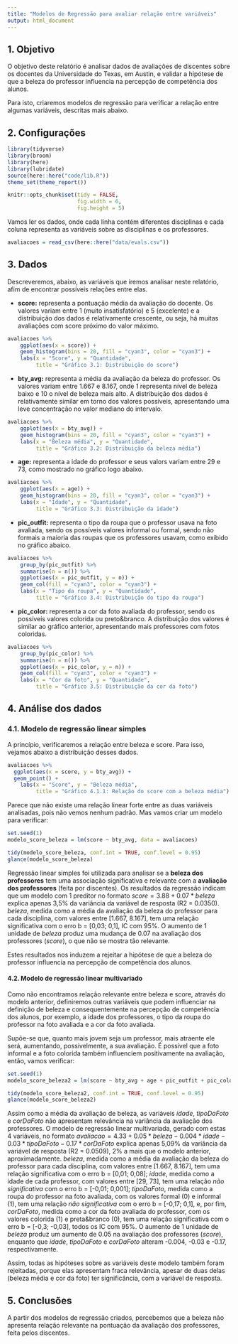 ```yaml
---
title: "Modelos de Regressão para avaliar relação entre variáveis"
output: html_document
---
```


## 1. Objetivo

O objetivo deste relatório é analisar dados de avaliações de discentes sobre os docentes da Universidade do Texas, em Austin, e validar a hipótese de que a beleza do professor influencia na percepção de competência dos alunos.

Para isto, criaremos modelos de regressão para verificar a relação entre algumas variáveis, descritas mais abaixo.

## 2. Configurações

```r
library(tidyverse)
library(broom)
library(here)
library(lubridate)
source(here::here("code/lib.R"))
theme_set(theme_report())

knitr::opts_chunk$set(tidy = FALSE,
                      fig.width = 6,
                      fig.height = 5)
```

Vamos ler os dados, onde cada linha contém diferentes disciplinas e cada coluna representa as variáveis sobre as disciplinas e os professores.

```r
avaliacoes = read_csv(here::here("data/evals.csv"))
```

## 3. Dados

Descreveremos, abaixo, as variáveis que iremos analisar neste relatório, afim de encontrar possíveis relações entre elas.

* **score:** representa a pontuação média da avaliação do docente. Os valores variam entre 1 (muito insatisfatório) e 5 (excelente) e a distribuição dos dados é relativamente crescente, ou seja, há muitas avaliações com score próximo do valor máximo.

```r
avaliacoes %>% 
    ggplot(aes(x = score)) + 
    geom_histogram(bins = 20, fill = "cyan3", color = "cyan3") +
    labs(x = "Score", y = "Quantidade", 
         title = "Gráfico 3.1: Distribuição do score")

```

* **bty_avg:** representa a média da avaliação da beleza do professor. Os valores variam entre 1.667 e 8.167, onde 1 representa nível de beleza baixo e 10 o nível de beleza mais alto. A distribuição dos dados é relativamente similar em torno dos valores possíveis, apresentando uma leve concentração no valor mediano do intervalo.

```r
avaliacoes %>% 
    ggplot(aes(x = bty_avg)) + 
    geom_histogram(bins = 20, fill = "cyan3", color = "cyan3") +
    labs(x = "Beleza média", y = "Quantidade", 
         title = "Gráfico 3.2: Distribuição da beleza média")

```

* **age:** representa a idade do professor e seus valors variam entre 29 e 73, como mostrado no gráfico logo abaixo.

```r
avaliacoes %>% 
    ggplot(aes(x = age)) + 
    geom_histogram(bins = 20, fill = "cyan3", color = "cyan3") +
    labs(x = "Idade", y = "Quantidade", 
         title = "Gráfico 3.3: Distribuição da idade")

```

* **pic_outfit:** representa o tipo da roupa que o professor usava na foto avaliada, sendo os possíveis valores informal ou formal, sendo não formais a maioria das roupas que os professores usavam, como exibido no gráfico abaico.

```r
avaliacoes %>%  
    group_by(pic_outfit) %>% 
    summarise(n = n()) %>% 
    ggplot(aes(x = pic_outfit, y = n)) + 
    geom_col(fill = "cyan3", color = "cyan3") +
    labs(x = "Tipo da roupa", y = "Quantidade", 
         title = "Gráfico 3.4: Distribuição do tipo da roupa")

```

* **pic_color:** representa a cor da foto avaliada do professor, sendo os possíveis valores colorida ou preto&branco. A distribuição dos valores é similar ao gráfico anterior, apresentando mais professores com fotos coloridas.

```r
avaliacoes %>%  
    group_by(pic_color) %>% 
    summarise(n = n()) %>% 
    ggplot(aes(x = pic_color, y = n)) + 
    geom_col(fill = "cyan3", color = "cyan3") +
    labs(x = "Cor da foto", y = "Quantidade", 
         title = "Gráfico 3.5: Distribuição da cor da foto")

```

## 4. Análise dos dados

### 4.1. Modelo de regressão linear simples

A princípio, verificaremos a relação entre beleza e score. Para isso, vejamos abaixo a distribuição desses dados.

```r
avaliacoes %>% 
  ggplot(aes(x = score, y = bty_avg)) + 
  geom_point() +
    labs(x = "Score", y = "Beleza média", 
         title = "Gráfico 4.1.1: Relação do score com a beleza média")
```

Parece que não existe uma relação linear forte entre as duas variáveis analisadas, pois não vemos nenhum padrão. Mas vamos criar um modelo para verificar:

```r
set.seed(1)
modelo_score_beleza = lm(score ~ bty_avg, data = avaliacoes)

tidy(modelo_score_beleza, conf.int = TRUE, conf.level = 0.95)
glance(modelo_score_beleza)
```

Regressão linear simples foi utilizada para analisar se a **beleza dos professores** tem uma associação significativa e relevante com a **avaliação dos professores** (feita por discentes). Os resultados da regressão indicam que um modelo com 1 preditor no formato $score = 3.88 + 0.07 * beleza$ explica apenas 3,5% da variância da variável de resposta (R2 = 0.0350). $beleza$, medida como a média da avaliação da beleza do professor para cada disciplina, com valores entre [1.667, 8.167], tem uma relação significativa com o erro b = [0,03; 0,1], IC com 95%. O aumento de 1 unidade de $beleza$ produz uma mudança de 0.07 na avaliação dos professores ($score$), o que não se mostra tão relevante.

Estes resultados nos induzem a rejeitar a hipótese de que a beleza do professor influencia na percepção de competência dos alunos.

#### 4.2. Modelo de regressão linear multivariado

Como não encontramos relação relevante entre beleza e score, através do modelo anterior, definiremos outras variáveis que podem influenciar na definição de beleza e consequentemente na percepção de competência dos alunos, por exemplo, a idade dos professores, o tipo da roupa do professor na foto avaliada e a cor da foto avaliada. 

Supõe-se que, quanto mais jovem seja um professor, mais atraente ele será, aumentando, possivelmente, a sua avaliação. É possível que a foto informal e a foto colorida também influenciem positivamente na avaliação, então, vamos verificar:

```r
set.seed(1)
modelo_score_beleza2 = lm(score ~ bty_avg + age + pic_outfit + pic_color, data = avaliacoes)

tidy(modelo_score_beleza2, conf.int = TRUE, conf.level = 0.95)
glance(modelo_score_beleza2)
```

Assim como a média da avaliação de beleza, as variáveis $idade$, $tipoDaFoto$ e $corDaFoto$ não apresentam relevância na variância da avaliação dos professores. O modelo de regressão linear multivariada, gerado com estas 4 variáveis, no formato $avaliacao = 4.33 + 0.05*beleza - 0.004*idade - 0.03*tipoDaFoto - 0.17*corDaFoto$ explica apenas 5,09% da variância da variável de resposta (R2 = 0.0509), 2% a mais que o modelo anterior, aproximadamente. $beleza$, medida como a média da avaliação da beleza do professor para cada disciplina, com valores entre [1.667, 8.167], tem uma relação significativa com o erro b = [0,01; 0,08]; $idade$, medida como a idade de cada professor, com valores entre [29, 73], tem uma relação *não significativa* com o erro b = [-0,01; 0,001]; $tipoDaFoto$, medida como a roupa do professor na foto avaliada, com os valores formal (0) e informal (1), tem uma relação *não significativa* com o erro b = [-0,17; 0,1], e, por fim, $corDaFoto$, medida como a cor da foto avaliada do professor, com os valores colorida (1) e preta&branco (0), tem uma relação significativa com o erro b = [-0,3; -0,03], todos os IC com 95%. O aumento de 1 unidade de $beleza$ produz um aumento de 0.05 na avaliação dos professores ($score$), enquanto que $idade$, $tipoDaFoto$ e $corDaFoto$ alteram -0.004, -0.03 e -0.17, respectivamente.

Assim, todas as hipóteses sobre as variáveis deste modelo também foram rejeitadas, porque elas apresentam fraca relevância, apesar de duas delas (beleza média e cor da foto) ter significância, com a variável de resposta.

## 5. Conclusões

A partir dos modelos de regressão criados, percebemos que a beleza não apresenta relação relevante na pontuação da avaliação dos professores, feita pelos discentes.
